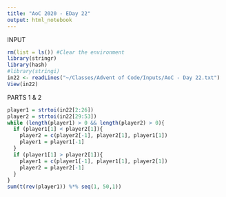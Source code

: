 ```yaml
---
title: "AoC 2020 - EDay 22"
output: html_notebook
---
```


INPUT

```r
rm(list = ls()) #Clear the environment
library(stringr)
library(hash)
#library(stringi)
in22 <- readLines("~/Classes/Advent of Code/Inputs/AoC - Day 22.txt")
View(in22)
```

PARTS 1 & 2

```r
player1 = strtoi(in22[2:26])
player2 = strtoi(in22[29:53])
while (length(player1) > 0 && length(player2) > 0){
  if (player1[1] < player2[1]){
    player2 = c(player2[-1], player2[1], player1[1])
    player1 = player1[-1]
  }
  if (player1[1] > player2[1]){
    player1 = c(player1[-1], player1[1], player2[1])
    player2 = player2[-1]
  }
}
sum(t(rev(player1)) %*% seq(1, 50,1))
```


